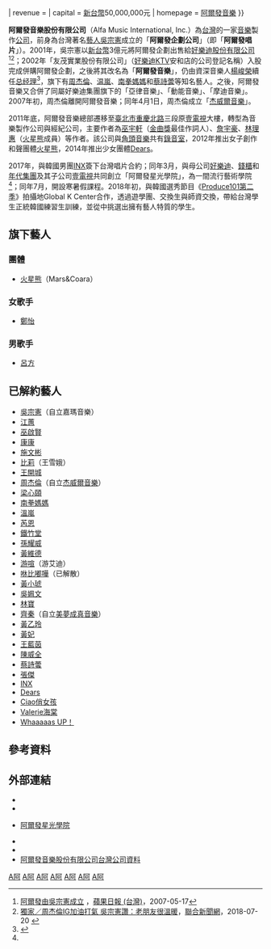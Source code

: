 {{coord|25|02|28.0|N|121|34|20.4|E|region:TW-TPE_type:landmark|display=title}}

{{Infobox_Company
| name             = 阿爾發音樂股份有限公司
| name_en          = Alfa Music International, Inc.
| company_logo     = [[file:Alfa_Music_logo.jpg|200px]]
| type             = [[股份有限公司|股份有限公司]]
| traded_as        = 
| local_code_name  = TW
| local_code       = 89467346
| predecessor      = 阿爾發企劃
| company_slogan   =
| foundation       = 1995年5月30日
| location         = {{ROC-TW}}<br>[[臺北市|臺北市]][[內湖區|內湖區]]新湖二路146巷18號6樓
| area_served      = [[台灣|台灣]]
| founder          = [[吳宗憲|吳宗憲]]
| key_people       = [[董事長|董事長]]：李天行
| industry         = 藝人[[經紀|經紀]]<br>[[音樂製作|音樂製作]]<br>[[新人|新人]]培訓
| products         = [[音樂專輯|音樂專輯]]<br>[[演唱會|演唱會]]<br>其他[[商業|商業]]代言
| subsid           = 阿爾發星光學院
| parent           = [[好樂迪|好樂迪]]<ref name="alfamusic">{{Cite web |url=https://www.alfamusic.com.tw/introduction |title=阿爾發星光學院{{!}} 學院簡介 - 阿爾發音樂 |accessdate=2019-03-16 |archive-date=2019-07-13 |archive-url=https://web.archive.org/web/20190713145216/https://www.alfamusic.com.tw/introduction |dead-url=no }}</ref>
| revenue          = 
| capital          = [[新台幣|新台幣]]50,000,000元
| homepage         =  [https://www.facebook.com/alfamusic2014 阿爾發音樂]
}}

'''阿爾發音樂股份有限公司'''（Alfa Music International, Inc.）為[[台灣|台灣]]的一家[[音樂|音樂]]製作[[公司|公司]]，前身為台灣著名[[藝人|藝人]][[吳宗憲|吳宗憲]]成立的「'''阿爾發企劃公司'''」（即「'''阿爾發唱片'''」）。2001年，吳宗憲以[[新台幣|新台幣]]3億元將阿爾發企劃出售給[[好樂迪股份有限公司|好樂迪股份有限公司]]<ref name="阿爾發由吳宗憲成立">[https://tw.appledaily.com/forum/daily/20070517/23483295/ 阿爾發由吳宗憲成立] {{Wayback|url=https://tw.appledaily.com/forum/daily/20070517/23483295/ |date=20200526102944 }}，[[蘋果日報_(台灣)|蘋果日報 (台灣)]]，2007-05-17</ref><ref name="周杰倫IG加油">[https://stars.udn.com/star/story/10091/3263800/ 獨家／周杰倫IG加油打氣 吳宗憲讚：老朋友很溫暖]，[[聯合新聞網|聯合新聞網]]，2018-07-20 {{Wayback|url=https://stars.udn.com/star/story/10091/3263800/ |date=20200526102952 }}</ref>；2002年「友茂實業股份有限公司」（[[好樂迪|好樂迪]][[KTV|KTV]]安和店的公司登記名稱）入股完成併購阿爾發企劃，之後將其改名為「'''阿爾發音樂'''」，仍由資深音樂人[[楊峻榮|楊峻榮]]續任[[总经理|总经理]]<ref>{{cite news|title=好乐迪花四亿  拥有周杰伦|url=http://gqqnb.blogspot.com/2015/03/blog-post.html|accessdate=2015-03-15|newspaper=民生报|date=2002-02-27|archive-date=2021-04-08|archive-url=https://web.archive.org/web/20210408003207/http://gqqnb.blogspot.com/2015/03/blog-post.html|dead-url=no}}</ref>，旗下有[[周杰倫|周杰倫]]、[[温嵐|温嵐]]、[[南拳媽媽|南拳媽媽]]和[[蔡詩蕓|蔡詩蕓]]等知名藝人。之後，阿爾發音樂又合併了同屬好樂迪集團旗下的「亞律音樂」、「動能音樂」、「摩迪音樂」。2007年初，周杰倫離開阿爾發音樂；同年4月1日，周杰倫成立「[[杰威爾音樂|杰威爾音樂]]」。

2011年底，阿爾發音樂總部遷移至[[臺北市|臺北市]][[重慶北路|重慶北路]]三段原[[壹電視|壹電視]]大樓，轉型為音樂製作公司與經紀公司，主要作者為[[巫宇軒|巫宇軒]]（[[金曲獎|金曲獎]]最佳作詞人）、[[詹宇豪|詹宇豪]]、[[林理惠|林理惠]]（[[火星熊|火星熊]]成員）等作者。該公司與[[角頭音樂|角頭音樂]]共有[[錄音室|錄音室]]，2012年推出女子創作和聲團體[[火星熊|火星熊]]，2014年推出少女團體[[Dears|Dears]]。

2017年，與韓國男團[[INX|INX]]簽下台灣唱片合約；同年3月，與母公司[[好樂迪|好樂迪]]、[[錢櫃公司|錢櫃]]和[[年代集團|年代集團]]及其子公司[[壹電視|壹電視]]共同創立「阿爾發星光學院」，為一間流行藝術學院<ref name="alfamusic"/>；同年7月，開設寒暑假課程。2018年初，與韓國選秀節目《[[PRODUCE_101_第二季|Produce101第二季]]》拍攝地Global K Center合作，透過遊學團、交換生與師資交換，帶給台灣學生正統韓國練習生訓練，並從中挑選出擁有藝人特質的學生。

==旗下藝人==
===團體===
*[[火星熊|火星熊]]（Mars&Coara）

===女歌手===
*[[鄭怡|鄭怡]]

===男歌手===
*[[呂方|呂方]]

==已解約藝人==
*[[吳宗憲|吳宗憲]]（自立嘉瑪音樂）
*[[江蕙|江蕙]]
*[[巫啟賢|巫啟賢]]
*[[康康|康康]]
*[[施文彬|施文彬]]
*[[比莉|比莉]]（王雪娥）
*[[王開城|王開城]]
*[[周杰倫|周杰倫]]（自立[[杰威爾音樂|杰威爾音樂]]）
*[[梁心頤|梁心頤]]
*[[南拳媽媽|南拳媽媽]]
*[[溫嵐|溫嵐]]
*[[芮恩|芮恩]]
*[[鐵竹堂|鐵竹堂]]
*[[孫耀威|孫耀威]]
*[[黃維德|黃維德]]
*[[游喧|游喧]]（游艾迪）
*[[咻比嘟嘩|咻比嘟嘩]]（已解散）
*[[黃小琥|黃小琥]]
*[[簡沛恩|吳姵文]]
*[[林寶|林寶]]
*[[齊秦|齊秦]]（自立[[美夢成真音樂|美夢成真音樂]]）
*[[黃乙玲|黃乙玲]]
*[[黃妃|黃妃]]
*[[王藍茵|王藍茵]]
*[[陳威全|陳威全]]
*[[蔡詩蕓|蔡詩蕓]]
*[[張傑_(台灣歌手)|張傑]]
*[[INX|INX]]
*[[Dears|Dears]]
*[[Ciao俏女孩|Ciao俏女孩]]
*[[Valerie海棠|Valerie海棠]]
*[[Whaaaaas_UP！|Whaaaaas UP！]]

==參考資料==
{{reflist|2}}

==外部連結==
*{{zh-tw}}{{facebook|alfamusic2014|阿爾發音樂股份有限公司}}
*{{zh-tw}}{{facebook|alfastaracademy|阿爾發星光學院}}
*{{zh-tw}}[https://www.alfamusic.com.tw 阿爾發星光學院] {{Wayback|url=https://www.alfamusic.com.tw/ |date=20210413033937 }}
*{{youtube|user=alfamusictw|阿爾發音樂}}
*{{youtube|channel=UCOCzLbbdjBx72sSZTwjwPzg|阿爾發星光學院}}
*[https://company.g0v.ronny.tw/id/89467346 阿爾發音樂股份有限公司台灣公司資料] {{Wayback|url=https://company.g0v.ronny.tw/id/89467346 |date=20220104082616 }}

{{台灣唱片公司}}
{{富邦集團}}
{{Portal bar|臺灣|臺北|音樂|企業}}
[[Category:臺灣唱片公司|A阿]]
[[Category:台灣藝人經紀公司|A阿]]
[[Category:1995年台灣建立|A阿]]
[[Category:1995年成立的公司|A阿]]
[[Category:吳宗憲|A阿]]
[[Category:總部位於臺北市信義區的工商業機構|A阿]]
[[Category:富邦集團|A阿]]